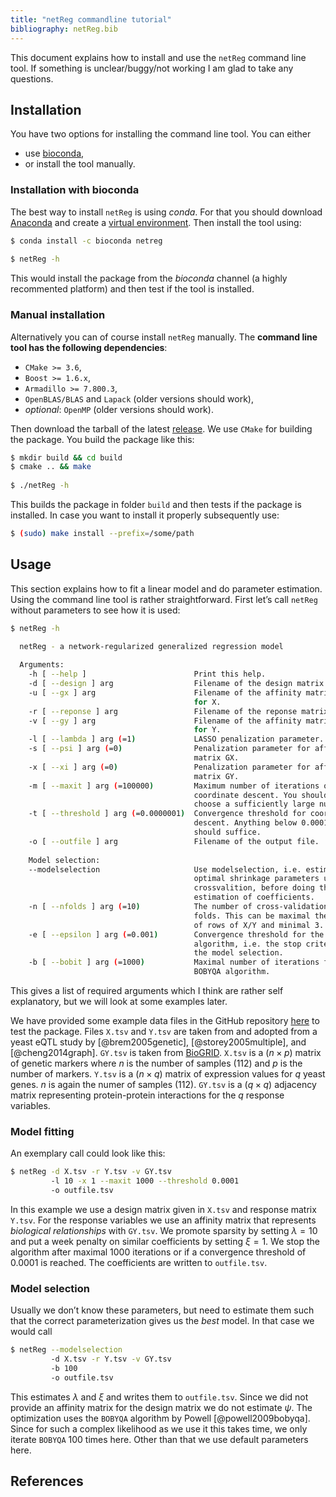 ```yaml
---
title: "netReg commandline tutorial"
bibliography: netReg.bib
---
```


This document explains how to install and use the `netReg` command line tool.
If something is unclear/buggy/not working I am glad to take any questions.

## Installation

You have two options for installing the command line tool. You can either

* use [bioconda](https://anaconda.org/bioconda/netreg),
* or install the tool manually.

### Installation with bioconda

The best way to install `netReg` is using *conda*. 
For that you should download [Anaconda](https://www.continuum.io/downloads) and create a [virtual environment](https://conda.io/docs/using/envs.html).
Then install the tool using:

```sh
$ conda install -c bioconda netreg
  
$ netReg -h
```

This would install the package from the *bioconda* channel (a highly recommented platform) and then test if the tool is installed.

### Manual installation

Alternatively you can of course install `netReg` manually. The **command line tool has the following dependencies**:

* `CMake >= 3.6`,
* `Boost >= 1.6.x`,
* `Armadillo >= 7.800.3`,
* `OpenBLAS/BLAS` and `Lapack` (older versions should work),
* *optional*: `OpenMP` (older versions should work).

Then download the tarball of the latest [release](https://github.com/dirmeier/netReg/releases/). We use `CMake` for building the package. You build the package like this:

```sh
$ mkdir build && cd build
$ cmake .. && make
  
$ ./netReg -h
```

This builds the package in folder `build` and then tests if the package is installed. 
In case you want to install it properly subsequently use:

```sh
$ (sudo) make install --prefix=/some/path
```

## Usage

This section explains how to fit a linear model and do parameter estimation. 
Using the command line tool is rather straightforward. First let's call `netReg` without parameters to 
see how it is used:

```sh
$ netReg -h
  
  netReg - a network-regularized generalized regression model

  Arguments:
    -h [ --help ]                        Print this help.
    -d [ --design ] arg                  Filename of the design matrix X.
    -u [ --gx ] arg                      Filename of the affinity matrix GX
                                         for X.
    -r [ --reponse ] arg                 Filename of the reponse matrix Y.
    -v [ --gy ] arg                      Filename of the affinity matrix GY 
                                         for Y.
    -l [ --lambda ] arg (=1)             LASSO penalization parameter.
    -s [ --psi ] arg (=0)                Penalization parameter for affinity
                                         matrix GX.
    -x [ --xi ] arg (=0)                 Penalization parameter for affinity
                                         matrix GY.
    -m [ --maxit ] arg (=100000)         Maximum number of iterations of
                                         coordinate descent. You should 
                                         choose a sufficiently large number.
    -t [ --threshold ] arg (=0.0000001)  Convergence threshold for coordinate
                                         descent. Anything below 0.0001 
                                         should suffice.
    -o [ --outfile ] arg                 Filename of the output file.
    
    Model selection:
    --modelselection                     Use modelselection, i.e. estimation of
                                         optimal shrinkage parameters using
                                         crossvalition, before doing the
                                         estimation of coefficients.
    -n [ --nfolds ] arg (=10)            The number of cross-validation 
                                         folds. This can be maximal the number
                                         of rows of X/Y and minimal 3.
    -e [ --epsilon ] arg (=0.001)        Convergence threshold for the BOBYQA
                                         algorithm, i.e. the stop criterion for
                                         the model selection.
    -b [ --bobit ] arg (=1000)           Maximal number of iterations for the
                                         BOBYQA algorithm.
```

This gives a list of required arguments which I think are rather self explanatory, but we will look at some examples later.

We have provided some example data files in the GitHub
repository [here](https://github.com/dirmeier/netReg/tree/master/data) to test the package.
Files `X.tsv` and `Y.tsv` are taken from and adopted from a yeast eQTL study by [@brem2005genetic], [@storey2005multiple], and [@cheng2014graph]. 
`GY.tsv` is taken from [BioGRID](https://thebiogrid.org/downloads/archives/Release%20Archive/BIOGRID-3.4.150/BIOGRID-ORGANISM-3.4.150.tab.zip). `X.tsv` is a $(n \times p)$ matrix of genetic markers where $n$ is the number of samples (112) and $p$ is the number of markers. `Y.tsv` is a $(n \times q)$ matrix of expression values for $q$ yeast genes. $n$ is again the numer of samples (112).
`GY.tsv` is a $(q \times q)$ adjacency matrix representing protein-protein interactions for the $q$ response variables.


### Model fitting

An exemplary call could look like this:

```sh
$ netReg -d X.tsv -r Y.tsv -v GY.tsv 
         -l 10 -x 1 --maxit 1000 --threshold 0.0001 
         -o outfile.tsv
```

In this example we use a design matrix given in `X.tsv` and response matrix `Y.tsv`. For the response variables we use an affinity matrix that represents *biological relationships* with `GY.tsv`. We promote sparsity by setting $\lambda = 10$ and put a week penalty on similar coefficients by setting $\xi = 1$. We stop the algorithm after maximal $1000$ iterations or if a convergence threshold of $0.0001$ is reached. The coefficients are written to `outfile.tsv`.

### Model selection

Usually we don't know these parameters, but need to estimate them such that the correct parameterization gives us the *best* model. In that case we would call

```sh
$ netReg --modelselection 
         -d X.tsv -r Y.tsv -v GY.tsv 
         -b 100 
         -o outfile.tsv
```

This estimates $\lambda$ and $\xi$ and writes them to `outfile.tsv`. 
Since we did not provide an affinity matrix for the design matrix we do not estimate $\psi$. The optimization uses the `BOBYQA` algorithm by Powell [@powell2009bobyqa]. Since for such a complex likelihood as we use it this takes time, we only iterate `BOBYQA` $100$ times here. Other than that we use default parameters here.

## References
